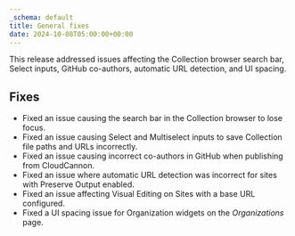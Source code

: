 ```yaml
---
_schema: default
title: General fixes
date: 2024-10-08T05:00:00+00:00
---
```

This release addressed issues affecting the Collection browser search bar, Select inputs, GitHub co-authors, automatic URL detection, and UI spacing.

## Fixes

* Fixed an issue causing the search bar in the Collection browser to lose focus.
* Fixed an issue causing Select and Multiselect inputs to save Collection file paths and URLs incorrectly.
* Fixed an issue causing incorrect co-authors in GitHub when publishing from CloudCannon.
* Fixed an issue where automatic URL detection was incorrect for sites with Preserve Output enabled.
* Fixed an issue affecting Visual Editing on Sites with a base URL configured.
* Fixed a UI spacing issue for Organization widgets on the *Organizations* page.